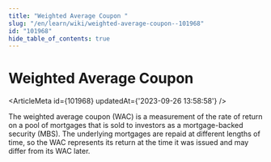 ```yaml
---
title: "Weighted Average Coupon "
slug: "/en/learn/wiki/weighted-average-coupon--101968"
id: "101968"
hide_table_of_contents: true
---
```



# Weighted Average Coupon 

<ArticleMeta id={101968} updatedAt={'2023-09-26 13:58:58'} />
<div className='border-solid border-b border-t-0 my-4 border-[var(--ifm-color-gray-300)]' />

The weighted average coupon (WAC) is a measurement of the rate of return on a pool of mortgages that is sold to investors as a mortgage-backed security (MBS). The underlying mortgages are repaid at different lengths of time, so the WAC represents its return at the time it was issued and may differ from its WAC later.
